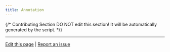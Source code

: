 ```yaml
---
title: Annotation
---
```


{/*
Contributing Section
DO NOT edit this section!
It will be automatically generated by the script.
*/}

---

[Edit this page](https://github.com/langgenius/dify-docs/edit/main/en/guides/annotation/README.mdx) | [Report an issue](https://github.com/langgenius/dify-docs/issues/new?template=docs.yml)

